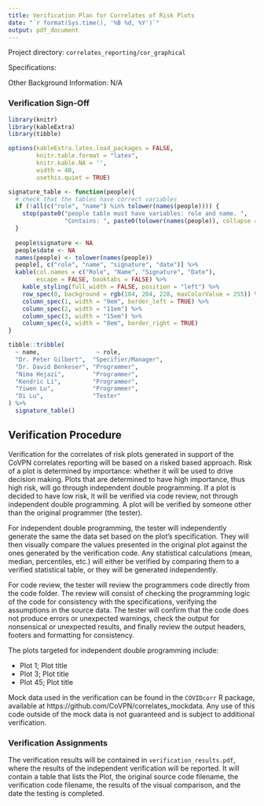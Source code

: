 ```yaml
---
title: Verification Plan for Correlates of Risk Plots
date: "`r format(Sys.time(), '%B %d, %Y')`"
output: pdf_document
---
```


Project directory: `correlates_reporting/cor_graphical`

Specifications:

Other Background Information: N/A 

### Verification  Sign-Off

```r
library(knitr)
library(kableExtra)
library(tibble)

options(kableExtra.latex.load_packages = FALSE, 
        knitr.table.format = "latex",
        knitr.kable.NA = '',
        width = 40,
        usethis.quiet = TRUE)

signature_table <- function(people){
  # check that the tables have correct variables
  if (!all(c("role", "name") %in% tolower(names(people)))) {
    stop(paste0("people table must have variables: role and name. ",
                "Contains: ", paste0(tolower(names(people)), collapse = ", ")))
  }
  
  people$signature <- NA
  people$date <- NA
  names(people) <- tolower(names(people))
  people[, c("role", "name", "signature", "date")] %>% 
  kable(col.names = c("Role", "Name", "Signature", "Date"),
        escape = FALSE, booktabs = FALSE) %>% 
    kable_styling(full_width = FALSE, position = "left") %>% 
    row_spec(0, background = rgb(184, 204, 228, maxColorValue = 255)) %>% 
    column_spec(1, width = "9em", border_left = TRUE) %>% 
    column_spec(2, width = "11em") %>% 
    column_spec(3, width = "15em") %>% 
    column_spec(4, width = "8em", border_right = TRUE)
}

tibble::tribble(
  ~ name,                ~ role,
  "Dr. Peter Gilbert",  "Specifier/Manager",
  "Dr. David Benkeser", "Programmer",
  "Nima Hejazi",        "Programmer",
  "Kendric Li",         "Programmer",
  "Yiwen Lu",           "Programmer",
  "Di Lu",              "Tester" 
) %>% 
  signature_table()

```

## Verification Procedure

Verification for the correlates of risk plots generated in support of the CoVPN correlates reporting will be based on a risked based approach. Risk of a plot is determined by importance: whether it will be used to drive decision making. Plots that are determined to have high importance, thus high risk, will go through independent double programming. If a plot is decided to have low risk, it will be verified via code review, not through independent double programming. A plot will be verified by someone other than the original programmer (the tester). 

For independent double programming, the tester will independently generate the same the data set based on the plot’s specification.  They will then visually compare the values presented in the original plot against the ones generated by the verification code. Any statistical calculations (mean, median, percentiles, etc.) will either be verified by comparing them to a verified statistical table, or they will be generated independently.

For code review, the tester will review the programmers code directly from the code folder. The review will consist of checking the programming logic of the code for consistency with the specifications, verifying the assumptions in the source data. The tester will confirm that the code does not produce errors or unexpected warnings, check the output for nonsensical or unexpected results, and finally review the output headers, footers and formatting for consistency.

The plots targeted for independent double programming include:

  - Plot 1; Plot title
  - Plot 3; Plot title
  - Plot 45; Plot title

Mock data used in the verification can be found in the `COVIDcorr` R package, available at https://github.com/CoVPN/correlates_mockdata. Any use of this code outside of the mock data is not guaranteed and is subject to additional verification.

### Verification Assignments

The verification results will be contained in `verification_results.pdf`, where the results of the independent verification will be reported. It will contain a table that lists the Plot, the original source code filename, the verification code filename, the results of the visual comparison, and the date the testing is completed.


